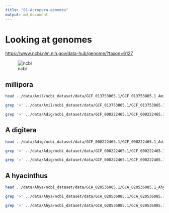 ```yaml
---
title: "01-Acropora-genomes"
output: md_document
---
```


# Looking at genomes

<https://www.ncbi.nlm.nih.gov/data-hub/genome/?taxon=6127>

![ncbi](https://gannet.fish.washington.edu/seashell/snaps/Genome_-_NCBI_-_NLM_2023-03-02_11-52-28.png)

## millipora

```bash
head ../data/Amil/ncbi_dataset/data/GCF_013753865.1/GCF_013753865.1_Amil_v2.1_genomic.fna
```

```bash
grep '>' ../data/Amil/ncbi_dataset/data/GCF_013753865.1/GCF_013753865.1_Amil_v2.1_genomic.fna | wc -l
```

```bash
grep '>' ../data/Adig/ncbi_dataset/data/GCF_000222465.1/GCF_000222465.1_Adig_1.1_genomic.fna | head -40
```

## A digitera


```bash
head ../data/Adig/ncbi_dataset/data/GCF_000222465.1/GCF_000222465.1_Adig_1.1_genomic.fna
```

```bash
grep '>' ../data/Adig/ncbi_dataset/data/GCF_000222465.1/GCF_000222465.1_Adig_1.1_genomic.fna | wc -l
```

```bash
grep '>' ../data/Adig/ncbi_dataset/data/GCF_000222465.1/GCF_000222465.1_Adig_1.1_genomic.fna | head -40
```

## A hyacinthus

```bash
head ../data/Ahya/ncbi_dataset/data/GCA_020536085.1/GCA_020536085.1_Ahyacinthus.chrsV1_genomic.fna
```

```bash
grep '>' ../data/Ahya/ncbi_dataset/data/GCA_020536085.1/GCA_020536085.1_Ahyacinthus.chrsV1_genomic.fna | wc -l
```

```bash
grep '>' ../data/Ahya/ncbi_dataset/data/GCA_020536085.1/GCA_020536085.1_Ahyacinthus.chrsV1_genomic.fna | head -40
```

